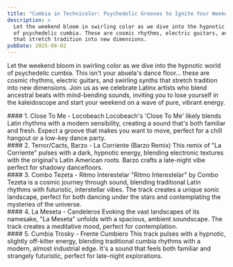 ```yaml
---
title: "Cumbia in Technicolor: Psychedelic Grooves to Ignite Your Weekend"
description: >
  Let the weekend bloom in swirling color as we dive into the hypnotic world
  of psychedelic cumbia. These are cosmic rhythms, electric guitars, and swirling synths
  that stretch tradition into new dimensions.
pubDate: 2025-08-02
---
```



Let the weekend bloom in swirling color as we dive into the hypnotic world
of psychedelic cumbia. This isn't your abuela's dance floor... these are
cosmic rhythms, electric guitars, and swirling synths that stretch
tradition into new dimensions. Join us as we celebrate Latinx artists who
blend ancestral beats with mind-bending sounds, inviting you to lose
yourself in the kaleidoscope and start your weekend on a wave of pure,
vibrant energy.

<TrackList>
  <div class="track">
    #### 1. Close To Me - Locobeach Locobeach's 'Close To Me' likely blends
    Latin rhythms with a modern sensibility, creating a sound that's both
    familiar and fresh. Expect a groove that makes you want to move, perfect for
    a chill hangout or a low-key dance party.
    <BandcampPlayer albumId="893951184" trackId="2965456035" />
  </div>
  <div class="track">
    #### 2. Terror/Cacts, Barzo - La Corriente (Barzo Remix) This remix of "La
    Corriente" pulses with a dark, hypnotic energy, blending electronic textures
    with the original's Latin American roots. Barzo crafts a late-night vibe
    perfect for shadowy dancefloors.
    <BandcampPlayer albumId="3090598725" trackId="910496594" />
  </div>
  <div class="track">
    #### 3. Combo Tezeta - Ritmo Interestelar "Ritmo Interestelar" by Combo
    Tezeta is a cosmic journey through sound, blending traditional Latin rhythms
    with futuristic, interstellar vibes. The track creates a unique sonic
    landscape, perfect for both dancing under the stars and contemplating the
    mysteries of the universe.
    <BandcampPlayer albumId="770839856" trackId="881823276" />
  </div>
  <div class="track">
    #### 4. La Meseta - Candeleros Evoking the vast landscapes of its namesake,
    "La Meseta" unfolds with a spacious, ambient soundscape. The track creates a
    meditative mood, perfect for contemplation.
    <BandcampPlayer albumId="2388032375" trackId="2461965833" />
  </div>
  <div class="track">
    #### 5. Cumbia Trosky - Frente Cumbiero This track pulses with a hypnotic,
    slightly off-kilter energy, blending traditional cumbia rhythms with a
    modern, almost industrial edge. It's a sound that feels both familiar and
    strangely futuristic, perfect for late-night explorations.
    <BandcampPlayer trackId="1333714626" />
  </div>
</TrackList>
